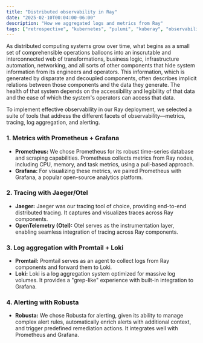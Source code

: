 ```yaml
---
title: "Distributed observability in Ray"
date: "2025-02-10T00:04:00-06:00"
description: "How we aggregated logs and metrics from Ray"
tags: ["retrospective", "kubernetes", "pulumi", "kuberay", "observability"]
---
```


As distributed computing systems grow over time, what begins as a small set of comprehensible operations balloons into an inscrutable and interconnected web of transformations, business logic, infrastructure automation, networking, and all sorts of other components that hide system information from its engineers and operators. This information, which is generated by disparate and decoupled components, often describes implicit relations between those components and the data they generate. The health of that system depends on the accessibility and legibility of that data and the ease of which the system's operators can access that data.

To implement effective observability in our Ray deployment, we selected a suite of tools that address the different facets of observability—metrics, tracing, log aggregation, and alerting. 

### 1. **Metrics with Prometheus + Grafana**

- **Prometheus:** We chose Prometheus for its robust time-series database and scraping capabilities. Prometheus collects metrics from Ray nodes, including CPU, memory, and task metrics, using a pull-based approach.
- **Grafana:** For visualizing these metrics, we paired Prometheus with Grafana, a popular open-source analytics platform.

### 2. **Tracing with Jaeger/Otel**

- **Jaeger:** Jaeger was our tracing tool of choice, providing end-to-end distributed tracing. It captures and visualizes traces across Ray components.
- **OpenTelemetry (Otel):** Otel serves as the instrumentation layer, enabling seamless integration of tracing across Ray components.

### 3. **Log aggregation with Promtail + Loki**

- **Promtail:** Promtail serves as an agent to collect logs from Ray components and forward them to Loki.
- **Loki:** Loki is a log aggregation system optimized for massive log volumes. It provides a "grep-like" experience with built-in integration to Grafana.

### 4. **Alerting with Robusta**

- **Robusta:** We chose Robusta for alerting, given its ability to manage complex alert rules, automatically enrich alerts with additional context, and trigger predefined remediation actions. It integrates well with Prometheus and Grafana.
